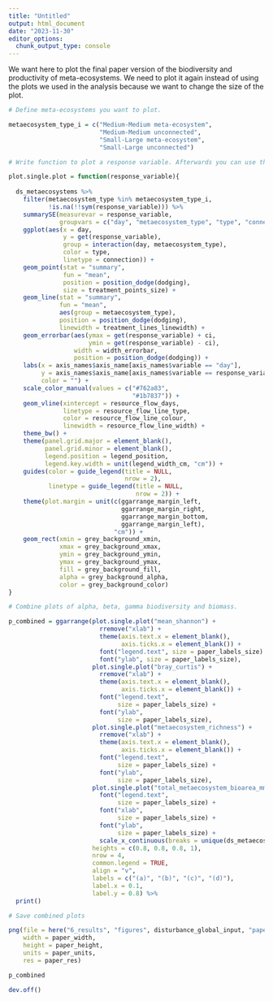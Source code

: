 ```yaml
---
title: "Untitled"
output: html_document
date: "2023-11-30"
editor_options: 
  chunk_output_type: console
---
```


We want here to plot the final paper version of the biodiversity and productivity of meta-ecosystems. We need to plot it again instead of using the plots we used in the analysis because we want to change the size of the plot. 

```r

# Define meta-ecosystems you want to plot.

metaecosystem_type_i = c("Medium-Medium meta-ecosystem",
                         "Medium-Medium unconnected",
                         "Small-Large meta-ecosystem",
                         "Small-Large unconnected")
```

```r

# Write function to plot a response variable. Afterwards you can use this function to plot alpha, beta, gamma diversity, and biomass.

plot.single.plot = function(response_variable){
  
  ds_metaecosystems %>%
    filter(metaecosystem_type %in% metaecosystem_type_i,
           !is.na(!!sym(response_variable))) %>%
    summarySE(measurevar = response_variable,
              groupvars = c("day", "metaecosystem_type", "type", "connection")) %>%
    ggplot(aes(x = day,
               y = get(response_variable),
               group = interaction(day, metaecosystem_type),
               color = type,
               linetype = connection)) +
    geom_point(stat = "summary",
               fun = "mean",
               position = position_dodge(dodging),
               size = treatment_points_size) +
    geom_line(stat = "summary",
              fun = "mean",
              aes(group = metaecosystem_type),
              position = position_dodge(dodging),
              linewidth = treatment_lines_linewidth) +
    geom_errorbar(aes(ymax = get(response_variable) + ci,
                      ymin = get(response_variable) - ci),
                  width = width_errorbar,
                  position = position_dodge(dodging)) +
    labs(x = axis_names$axis_name[axis_names$variable == "day"],
         y = axis_names$axis_name[axis_names$variable == response_variable],
         color = "") +
    scale_color_manual(values = c("#762a83",
                                  "#1b7837")) +
    geom_vline(xintercept = resource_flow_days,
               linetype = resource_flow_line_type,
               color = resource_flow_line_colour,
               linewidth = resource_flow_line_width) +
    theme_bw() +
    theme(panel.grid.major = element_blank(),
          panel.grid.minor = element_blank(),
          legend.position = legend_position,
          legend.key.width = unit(legend_width_cm, "cm")) +
    guides(color = guide_legend(title = NULL,
                                nrow = 2),
           linetype = guide_legend(title = NULL,
                                   nrow = 2)) +
    theme(plot.margin = unit(c(ggarrange_margin_left,
                               ggarrange_margin_right,
                               ggarrange_margin_bottom,
                               ggarrange_margin_left),
                             "cm")) +
    geom_rect(xmin = grey_background_xmin, 
              xmax = grey_background_xmax,
              ymin = grey_background_ymin, 
              ymax = grey_background_ymax, 
              fill = grey_background_fill, 
              alpha = grey_background_alpha,
              color = grey_background_color)
}
```

```r

# Combine plots of alpha, beta, gamma biodiversity and biomass.

p_combined = ggarrange(plot.single.plot("mean_shannon") +
                         rremove("xlab") +
                         theme(axis.text.x = element_blank(),
                               axis.ticks.x = element_blank()) +
                         font("legend.text", size = paper_labels_size) +
                         font("ylab", size = paper_labels_size),
                       plot.single.plot("bray_curtis") +
                         rremove("xlab") +
                         theme(axis.text.x = element_blank(),
                               axis.ticks.x = element_blank()) +
                         font("legend.text", 
                              size = paper_labels_size) +
                         font("ylab", 
                              size = paper_labels_size),
                       plot.single.plot("metaecosystem_richness") +
                         rremove("xlab") +
                         theme(axis.text.x = element_blank(),
                               axis.ticks.x = element_blank()) +
                         font("legend.text", 
                              size = paper_labels_size) +
                         font("ylab", 
                              size = paper_labels_size),
                       plot.single.plot("total_metaecosystem_bioarea_mm2") +
                         font("legend.text", 
                              size = paper_labels_size) +
                         font("xlab", 
                              size = paper_labels_size) +
                         font("ylab", 
                              size = paper_labels_size) +
                         scale_x_continuous(breaks = unique(ds_metaecosystems$day)),
                       heights = c(0.8, 0.8, 0.8, 1),
                       nrow = 4,
                       common.legend = TRUE,
                       align = "v",
                       labels = c("(a)", "(b)", "(c)", "(d)"),
                       label.x = 0.1,
                       label.y = 0.8) %>%
  print()
```

```r

# Save combined plots

png(file = here("6_results", "figures", disturbance_global_input, "paper", "metaecosystem_diversity_n_function.png"),
    width = paper_width,
    height = paper_height,
    units = paper_units,
    res = paper_res)

p_combined

dev.off()
```